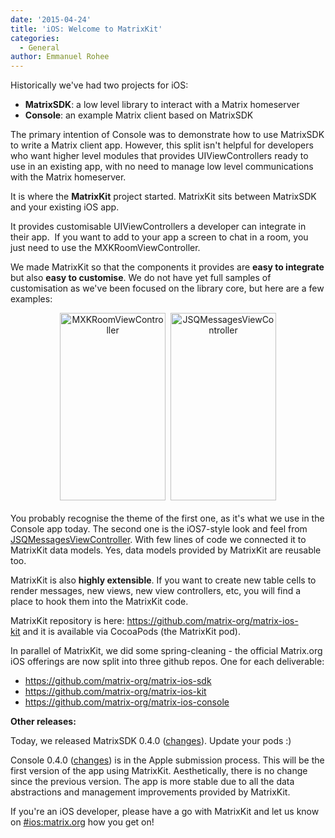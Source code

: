 ```yaml
---
date: '2015-04-24'
title: 'iOS: Welcome to MatrixKit'
categories:
  - General
author: Emmanuel Rohee
---
```


Historically we've had two projects for iOS:
<ul>
	<li><strong>MatrixSDK</strong>: a low level library to interact with a Matrix homeserver</li>
	<li><strong>Console</strong>: an example Matrix client based on MatrixSDK</li>
</ul>

The primary intention of Console was to demonstrate how to use MatrixSDK to write a Matrix client app.
However, this split isn't helpful for developers who want higher level modules that provides UIViewControllers ready to use in an existing app, with no need to manage low level communications with the Matrix homeserver.

It is where the <strong>MatrixKit</strong> project started. MatrixKit sits between MatrixSDK and your existing iOS app.

It provides customisable UIViewControllers a developer can integrate in their app.  If you want to add to your app a screen to chat in a room, you just need to use the MXKRoomViewController.

We made MatrixKit so that the components it provides are <strong>easy to integrate</strong> but also <strong>easy to customise</strong>. We do not have yet full samples of customisation as we've been focused on the library core, but here are a few examples:
<br/>
<div style="text-align: center">
<img class="alignnone size-medium wp-image-918" src="http://matrix.org/blog/wp-content/uploads/2015/04/MXKRoomViewController-169x300.jpeg" alt="MXKRoomViewController" width="169" height="300" />  <img class="alignnone size-medium wp-image-917" src="http://matrix.org/blog/wp-content/uploads/2015/04/JSQMessagesViewController-169x300.jpeg" alt="JSQMessagesViewController" width="169" height="300" />
</div>
<br/>
You probably recognise the theme of the first one, as it's what we use in the Console app today.
The second one is the iOS7-style look and feel from <a href="https://github.com/jessesquires/JSQMessagesViewController">JSQMessagesViewController</a>. With few lines of code we connected it to MatrixKit data models. Yes, data models provided by MatrixKit are reusable too.

MatrixKit is also <strong>highly extensible</strong>. If you want to create new table cells to render messages, new views, new view controllers, etc, you will find a place to hook them into the MatrixKit code.

MatrixKit repository is here: <a href="https://github.com/matrix-org/matrix-ios-kit">https://github.com/matrix-org/matrix-ios-kit</a> and it is available via CocoaPods (the MatrixKit pod).

In parallel of MatrixKit, we did some spring-cleaning - the official Matrix.org iOS offerings are now split into three github repos. One for each deliverable:
<ul>
	<li><a href="https://github.com/matrix-org/matrix-ios-sdk">https://github.com/matrix-org/matrix-ios-sdk</a></li>
	<li><a href="https://github.com/matrix-org/matrix-ios-kit">https://github.com/matrix-org/matrix-ios-kit</a></li>
	<li><a href="https://github.com/matrix-org/matrix-ios-console">https://github.com/matrix-org/matrix-ios-console</a></li>
</ul>

<strong>Other releases:</strong>

Today, we released MatrixSDK 0.4.0 (<a href="https://github.com/matrix-org/matrix-ios-sdk/blob/master/CHANGES.rst#changes-in-matrix-ios-sdk-in-040-2015-04-23">changes</a>). Update your pods :)

Console 0.4.0 (<a href="https://github.com/matrix-org/matrix-ios-console/blob/master/CHANGES.rst#changes-in-console-in-040-2015-04-23">changes</a>) is in the Apple submission process. This will be the first version of the app using MatrixKit. Aesthetically, there is no change since the previous version. The app is more stable due to all the data abstractions and management improvements provided by MatrixKit.

If you're an iOS developer, please have a go with MatrixKit and let us know on <a href="https://matrix.org/beta/#/room/#ios:matrix.org">#ios:matrix.org</a> how you get on!
